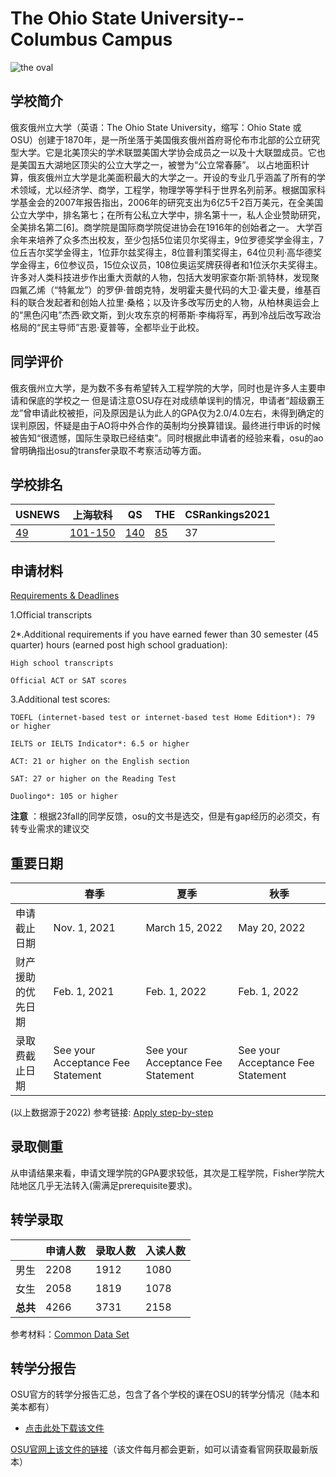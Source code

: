 # The Ohio State University--Columbus Campus

![the oval](https://user-images.githubusercontent.com/80454689/197106944-36c455a1-1042-40e8-9351-e8904c849630.jpg)

## 学校简介

俄亥俄州立大学（英语：The Ohio State University，缩写：Ohio State 或 OSU）创建于1870年，是一所坐落于美国俄亥俄州首府哥伦布市北部的公立研究型大学。它是北美顶尖的学术联盟美国大学协会成员之一以及十大联盟成员。它也是美国五大湖地区顶尖的公立大学之一，被誉为“公立常春藤”。
以占地面积计算，俄亥俄州立大学是北美面积最大的大学之一。开设的专业几乎涵盖了所有的学术领域，尤以经济学、商学，工程学，物理学等学科于世界名列前茅。根据国家科学基金会的2007年报告指出，2006年的研究支出为6亿5千2百万美元，在全美国公立大学中，排名第七；在所有公私立大学中，排名第十一，私人企业赞助研究，全美排名第二[6]。商学院是国际商学院促进协会在1916年的创始者之一。
大学百余年来培养了众多杰出校友，至少包括5位诺贝尔奖得主，9位罗德奖学金得主，7位丘吉尔奖学金得主，1位菲尔兹奖得主，8位普利策奖得主，64位贝利·高华德奖学金得主，6位参议员，15位众议员，108位奥运奖牌获得者和1位沃尔夫奖得主。许多对人类科技进步作出重大贡献的人物，包括大发明家查尔斯·凯特林，发现聚四氟乙烯（“特氟龙”）的罗伊·普朗克特，发明霍夫曼代码的大卫·霍夫曼，维基百科的联合发起者和创始人拉里·桑格；以及许多改写历史的人物，从柏林奥运会上的“黑色闪电”杰西·欧文斯，到火攻东京的柯蒂斯·李梅将军，再到冷战后改写政治格局的“民主导师”吉恩·夏普等，全都毕业于此校。

## 同学评价

俄亥俄州立大学，是为数不多有希望转入工程学院的大学，同时也是许多人主要申请和保底的学校之一
但是请注意OSU存在对成绩单误判的情况，申请者“超级霸王龙”曾申请此校被拒，问及原因是认为此人的GPA仅为2.0/4.0左右，未得到确定的误判原因，怀疑是由于AO将中外合作的英制均分换算错误。最终进行申诉的时候被告知“很遗憾，国际生录取已经结束”。同时根据此申请者的经验来看，osu的ao曾明确指出osu的transfer录取不考察活动等方面。

## 学校排名

| USNEWS | 上海软科 | QS | THE | CSRankings2021 |
| --- | --- | --- | --- | ---|
| [49](https://www.usnews.com/best-colleges/ohio-state-6883) | [101-150](https://www.shanghairanking.com/institution/the-ohio-state-university-columbus) | [140]([https://www.topuniversities.com/universities/ohio-state-university]) | [85](https://www.timeshighereducation.com/world-university-rankings/ohio-state-university-main-campus) | 37 |

## 申请材料

[Requirements & Deadlines](http://undergrad.osu.edu/apply/transfer/apply-step-by-step#collapseTRDead)

1.Official transcripts

2*.Additional requirements if you have earned fewer than 30 semester (45 quarter) hours (earned post high school graduation):
     
    High school transcripts 
     
    Official ACT or SAT scores
     
3.Additional test scores:
     
    TOEFL (internet-based test or internet-based test Home Edition*): 79 or higher
     
    IELTS or IELTS Indicator*: 6.5 or higher
     
    ACT: 21 or higher on the English section
     
    SAT: 27 or higher on the Reading Test
     
    Duolingo*: 105 or higher
     
    
**注意** ：根据23fall的同学反馈，osu的文书是选交，但是有gap经历的必须交，有转专业需求的建议交









## 重要日期

| | 春季 | 夏季 | 秋季 |
|---|---|---|---|
|申请截止日期| Nov. 1, 2021 | March 15, 2022 | May 20, 2022 |
|财产援助的优先日期| Feb. 1, 2021 | Feb. 1, 2022 | Feb. 1, 2022 |
|录取费截止日期 | See your Acceptance Fee Statement | See your Acceptance Fee Statement | See your Acceptance Fee Statement |

(以上数据源于2022) 
参考链接: [Apply step-by-step](http://undergrad.osu.edu/apply/transfer/apply-step-by-step#collapseTRDead)











## 录取侧重
从申请结果来看，申请文理学院的GPA要求较低，其次是工程学院，Fisher学院大陆地区几乎无法转入(需满足prerequisite要求)。















## 转学录取

| | 申请人数 | 录取人数 | 入读人数 |
|---|---|---|---|
| 男生 | 2208 | 1912 | 1080 |
| 女生 | 2058 | 1819 | 1078|
| **总共** | 4266 | 3731 | 2158 |

参考材料：[Common Data Set](https://oaa.osu.edu/sites/default/files/uploads/irp/cds/columbus/CDS_2020-2021_Columbus.pdf)

## 转学分报告

OSU官方的转学分报告汇总，包含了各个学校的课在OSU的转学分情况（陆本和美本都有）

- <a href="/test/OSU_semester_equivalencies.xlsx" target="_blank">点击此处下载该文件</a>

[OSU官网上该文件的链接](https://registrar.osu.edu/transfer_credit/)（该文件每月都会更新，如可以请查看官网获取最新版本）





